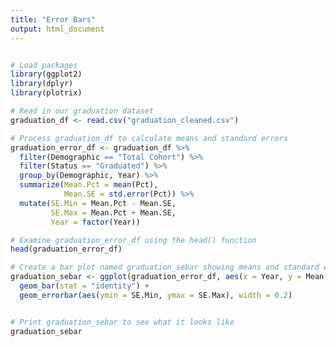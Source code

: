 ```yaml
---
title: "Error Bars"
output: html_document
---
```


```r
```


```r
# Load packages
library(ggplot2)
library(dplyr)
library(plotrix)

# Read in our graduation dataset
graduation_df <- read.csv("graduation_cleaned.csv")
```

```r
# Process graduation_df to calculate means and standard errors
graduation_error_df <- graduation_df %>% 
  filter(Demographic == "Total Cohort") %>%
  filter(Status == "Graduated") %>%
  group_by(Demographic, Year) %>%
  summarize(Mean.Pct = mean(Pct), 
            Mean.SE = std.error(Pct)) %>%
  mutate(SE.Min = Mean.Pct - Mean.SE, 
         SE.Max = Mean.Pct + Mean.SE, 
         Year = factor(Year))

# Examine graduation_error_df using the head() function
head(graduation_error_df)

# Create a bar plot named graduation_sebar showing means and standard errors
graduation_sebar <- ggplot(graduation_error_df, aes(x = Year, y = Mean.Pct)) +
  geom_bar(stat = "identity") +
  geom_errorbar(aes(ymin = SE.Min, ymax = SE.Max), width = 0.2)


# Print graduation_sebar to see what it looks like
graduation_sebar

```
